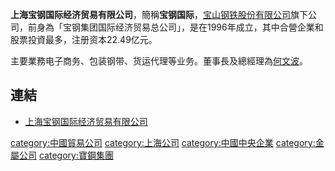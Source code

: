 {{Unreferenced|time=2021-04-18T15:46:57+00:00}}
'''上海宝钢国际经济贸易有限公司'''，簡稱'''宝钢国际'''，[[宝山钢铁股份有限公司|宝山钢铁股份有限公司]]旗下公司，前身為「宝钢集团国际经济贸易总公司」，是在1996年成立，其中合營企業和股票投資最多，注册资本22.49亿元。

主要業務电子商务、包装钢带、货运代理等业务。董事長及總經理為[[何文波|何文波]]。

== 連結 ==
*[http://www.baointl.com 上海宝钢国际经济贸易有限公司]{{Wayback|url=http://www.baointl.com/ |date=20200728023634 }}

[[category:中國貿易公司|category:中國貿易公司]]
[[category:上海公司|category:上海公司]]
[[category:中國中央企業|category:中國中央企業]]
[[category:金屬公司|category:金屬公司]]
[[category:寶鋼集團|category:寶鋼集團]]